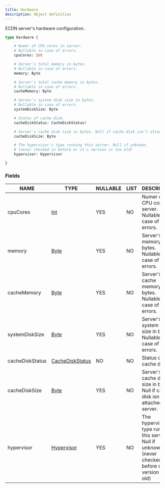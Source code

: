 ```yaml
---
title: Hardware
description: Object definition
---
```


ECDN server's hardware configuration.

```graphql
type Hardware {

	# Numer of CPU cores in server.
	# Nullable in case of errors.
	cpuCores: Int

	# Server's total memory in bytes.
	# Nullable in case of errors.
	memory: Byte

	# Server's total cache memory in bytes.
	# Nullable in case of errors.
	cacheMemory: Byte

	# Server's system disk size in bytes.
	# Nullable in case of errors.
	systemDiskSize: Byte

	# Status of cache disk.
	cacheDiskStatus: CacheDiskStatus!

	# Server's cache disk size in bytes. Null if cache disk isn't attached to server.
	cacheDiskSize: Byte

	# The hypervisor's type running this server. Null if unknown.
	# (never checked in before or it's version is too old)
	hypervisor: Hypervisor

}
```

### Fields

| NAME | TYPE | NULLABLE | LIST | DESCRIPTION |
| - | - | - | - | - |
| cpuCores | [Int](../ecdn-api-scalars/Int) | YES | NO | Numer of CPU cores in server.<br/>Nullable in case of errors. | 
| memory | [Byte](../ecdn-api-scalars/Byte) | YES | NO | Server's total memory in bytes.<br/>Nullable in case of errors. | 
| cacheMemory | [Byte](../ecdn-api-scalars/Byte) | YES | NO | Server's total cache memory in bytes.<br/>Nullable in case of errors. | 
| systemDiskSize | [Byte](../ecdn-api-scalars/Byte) | YES | NO | Server's system disk size in bytes.<br/>Nullable in case of errors. | 
| cacheDiskStatus | [CacheDiskStatus](../ecdn-api-enums/CacheDiskStatus) | NO | NO | Status of cache disk. | 
| cacheDiskSize | [Byte](../ecdn-api-scalars/Byte) | YES | NO | Server's cache disk size in bytes. Null if cache disk isn't attached to server. | 
| hypervisor | [Hypervisor](../ecdn-api-enums/Hypervisor) | YES | NO | The hypervisor's type running this server. Null if unknown.<br/>(never checked in before or it's version is too old) | 

